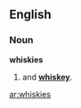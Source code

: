 ==English==

===Noun===
'''whiskies'''

# {{plural of|[[whisky]]|nodot=1}} and '''[[whiskey]]'''.

[[ar:whiskies]]
